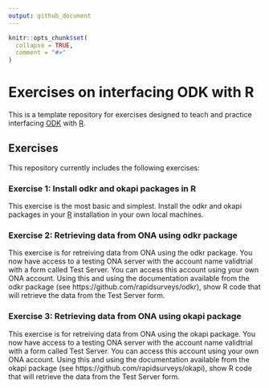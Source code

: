 ```yaml
---
output: github_document
---
```


<!-- README.md is generated from README.Rmd. Please edit that file -->

```r
knitr::opts_chunk$set(
  collapse = TRUE,
  comment = "#>"
)
```

# Exercises on interfacing ODK with R

<!-- badges: start -->
<!-- badges: end -->

This is a template repository for exercises designed to teach and practice interfacing [ODK](https://getodk.org) with [R](https://cran.r-project.org).

## Exercises

This repository currently includes the following exercises:

### Exercise 1: Install odkr and okapi packages in R

This exercise is the most basic and simplest. Install the odkr and okapi packages in your [R](https://cran.r-project.org) installation in your own local machines.

### Exercise 2: Retrieving data from ONA using odkr package

This exercise is for retreiving data from ONA using the odkr package. You now have access to a testing ONA server with the account name validtrial with a form called Test Server. You can access this account using your own ONA account. Using this and using the documentation available from the odkr package (see https://github.com/rapidsurveys/odkr), show R code that will retrieve the data from the Test Server form.

### Exercise 3: Retrieving data from ONA using okapi package

This exercise is for retreiving data from ONA using the okapi package. You now have access to a testing ONA server with the account name validtrial with a form called Test Server. You can access this account using your own ONA account. Using this and using the documentation available from the okapi package (see https://github.com/rapidsurveys/okapi), show R code that will retrieve the data from the Test Server form.


